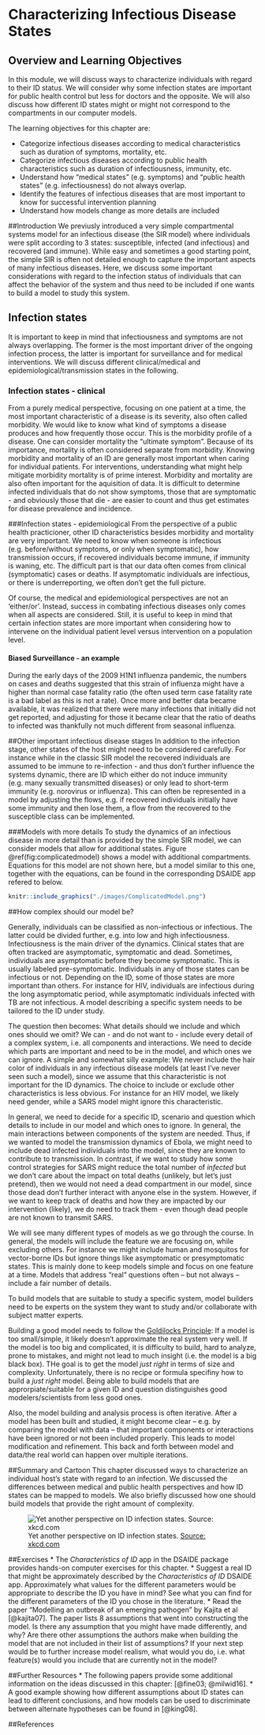 # Characterizing Infectious Disease States


## Overview and Learning Objectives
In this module, we will discuss ways to characterize individuals with regard to their ID status. We will consider why some infection states are important for public health control but less for doctors and the opposite. We will also discuss how different ID states might or might not correspond to the compartments in our computer models. 


The learning objectives for this chapter are:

* Categorize infectious diseases according to medical characteristics such as duration of symptoms, mortality, etc.
* Categorize infectious diseases according to public health characteristics such as duration of infectiousness, immunity, etc.
* Understand how "medical states" (e.g. symptoms) and "public health states" (e.g. infectiousness) do not always overlap.
* Identify the features of infectious diseases that are most important to know for successful intervention planning
* Understand how models change as more details are included

##Introduction
We previusly introduced a very simple compartmental systems model for an infectious disease (the SIR model) where individuals were split according to 3 states: susceptible, infected (and infectious) and recovered (and immune). While easy and sometimes a good starting point, the simple SIR is often not detailed enough to capture the important aspects of many infectious diseases. Here, we discuss some important considerations with regard to the infection status of individuals that can affect the behavior of the system and thus need to be included if one wants to build a model to study this system.


## Infection states 
It is important to keep in mind that infectiousness and symptoms are not always overlapping. The former is the most important driver of the ongoing infection process, the latter is important for surveillance and for medical interventions. We will discuss different clinical/medical and epidemiological/transmission states in the following.


### Infection states - clinical
From a purely medical perspective, focusing on one patient at a time, the most important characteristic of a disease is its severity, also often called morbidity. We would like to know what kind of symptoms a disease produces and how frequently those occur. This is the morbidity profile of a disease. One can consider mortality the "ultimate symptom". Because of its importance, mortality is often considered separate from morbidity. Knowing morbidity and mortality of an ID are generally most important when caring for individual patients. For interventions, understanding what might help mitigate morbidity mortality is of prime interest. Morbidity and mortality are also often important for the aquisition of data. It is difficult to determine infected individuals that do not show symptoms, those that are symptomatic - and obviously those that die - are easier to count and thus get estimates for disease prevalence and incidence.


###Infection states - epidemiological
From the perspective of a public health practicioner, other ID characteristics besides morbidity and mortality are very important. We need to know when someone is infectious (e.g. before/without symptoms, or only when symptomatic), how transmission occurs, if recovered individuals become immune, if immunity is waning, etc. The difficult part is that our data often comes from clinical (symptomatic) cases or deaths. If asymptomatic individuals are infectious, or there is underreporting, we often don't get the full picture. 

Of course, the medical and epidemiological perspectives are not an 'either/or'. Instead, success in combating infectious diseases only comes when all aspects are considered. Still, it is useful to keep in mind that certain infection states are more important when considering how to intervene on the individual patient level versus intervention on a population level.


#### Biased Surveillance - an example {#myexamplebox}
During the early days of the 2009 H1N1 influenza pandemic, the numbers on cases and deaths suggested that this strain of influenza might have a higher than normal case fatality ratio (the often used term case fatality rate is a bad label as this is not a rate). Once more and better data became available, it was realized that there were many infections that initially did not get reported, and adjusting for those it became clear that the ratio of deaths to infected was thankfully not much different from seasonal influenza.

##Other important infectious disease stages
In addition to the infection stage, other states of the host might need to be considered carefully. For instance while in the classic SIR model the recovered individuals are assumed to be immune to re-infection - and thus don't further influence the systems dynamic, there are ID which either do not induce immunity (e.g. many sexually transmitted diseases) or only lead to short-term immunity (e.g. norovirus or influenza). This can often be represented in a model by adjusting the flows, e.g. if recovered individuals initially have some immunity and then lose them, a flow from the recovered to the susceptible class can be implemented.

###Models with more details
To study the dynamics of an infectious disease in more detail than is provided by the simple SIR model, we can consider models that allow for additional states. Figure \@ref(fig:complicatedmodel) shows a model with additional compartments. Equations for this model are not shown here, but a model similar to this one, together with the equations, can be found in the corresponding DSAIDE app refered to below.

```r
knitr::include_graphics("./images/ComplicatedModel.png")
```




##How complex should our model be?

Generally, individuals can be classified as non-infectious or infectious. The latter could be divided further, e.g. into low and high infectiousness. Infectiousness is the main driver of the dynamics. Clinical states that are often tracked are asymptomatic, symptomatic and dead. Sometimes, individuals are asymptomatic before they become symptomatic. This is usually labeled pre-symptomatic. Individuals in any of those states can be infectious or not. Depending on the ID, some of those states are more important than others. For instance for HIV, individuals are infectious during the long asymptomatic period, while asymptomatic individuals infected with TB are not infectious. A model describing a specific system needs to be tailored to the ID under study. 

The question then becomes: What details should we include and which ones should we omit? We can - and do not want to - include every detail of a complex system, i.e. all components and interactions. We need to decide which parts are important and need to be in the model, and which ones we can ignore. A simple and somewhat silly example: We never include the hair color of individuals in any infectious disease models (at least I've never seen such a model), since we assume that this characteristic is not important for the ID dynamics. The choice to include or exclude other characteristics is less obvious. For instance for an HIV model, we likely need gender, while a SARS model might ignore this characteristic. 

In general, we need to decide for a specific ID, scenario and question which details to include in our model and which ones to ignore. In general, the main interactions between components of the system are needed. Thus, if we wanted to model the transmission dynamics of Ebola, we might need to include dead infected individuals into the model, since they are known to contribute to transmission. In contrast, if we want to study how some control strategies for SARS might reduce the total number of *infected* but we don't care about the impact on total deaths (unlikely, but let's just pretend), then we would not need a dead compartment in our model, since those dead don't further interact with anyone else in the system. However, if we want to keep track of deaths and how they are impacted by our intervention (likely), we do need to track them - even though dead people are not known to transmit SARS. 

We will see many different types of models as we go through the course. In general, the models will include the feature we are focusing on, while excluding others. For instance we might include human and mosquitos for vector-borne IDs but ignore things like asymptomatic or presymptomatic states. This is mainly done to keep models simple and focus on one feature at a time. Models that address "real" questions often -- but not always -- include a fair number of details.

To build models that are suitable to study a specific system, model builders need to be experts on the system they want to study and/or collaborate with subject matter experts. 

Building a good model needs to follow the [Goldilocks Principle](https://en.wikipedia.org/wiki/Goldilocks_principle): If a model is too small/simple, it likely doesn't approximate the real system very well. If the model is too big and complicated, it is difficulty to build, hard to analyze, prone to mistakes, and might not lead to much insight (i.e. the model is a big black box). THe goal is to get the model _just right_ in terms of size and complexity. Unfortunately, there is no recipe or formula specifiny how to build a _just right_ model. Being able to build models that are approrpiate/suitable for a given ID and question distinguishes good modelers/scientists from less good ones.

Also, the model building and analysis process is often iterative. After a model has been built and studied, it might become clear -- e.g. by comparing the model with data -- that important components or interactions have been ignored or not been included properly. This leads to model modification and refinement. This back and forth between model and data/the real world can happen over multiple iterations.



##Summary and Cartoon
This chapter discussed ways to characterize an individual host's state with regard to an infection. We discussed the differences between medical and public health perspectives and how ID states can be mapped to models. We also briefly discussed how one should build models that provide the right amount of complexity.

![Yet another perspective on ID infection states. [Source: xkcd.com](https://xkcd.com/1612/) ](./images/xkcd-course-of-colds.png)


##Exercises
* The _Characteristics of ID_ app in the DSAIDE package provides hands-on computer exercises for this chapter.
* Suggest a real ID that might be approximately described by the _Characteristics of ID_ DSAIDE app. Approximately what values for the different parameters would be appropriate to describe the ID you have in mind? See what you can find for the different parameters of the ID you chose in the literature.
* Read the paper "Modelling an outbreak of an emerging pathogen" by Kajita et al [@kajita07]. The paper lists 8 assumptions that went into constructing the model. Is there any assumption that you might have made differently, and why? Are there other assumptions the authors make when building the model that are not included in their list of assumptions? If your next step would be to further increase model realism, what would you do, i.e. what feature(s) would you include that are currently not in the model?



##Further Resources
* The following papers provide some additional information on the ideas discussed in this chapter: [@fine03; @milwid16].
* A good example showing how different assumptions about ID states can lead to different conclusions, and how models can be used to discriminate between alternate hypotheses can be found in [@king08].



##References






